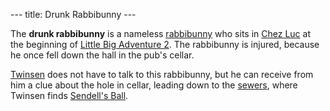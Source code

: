 ---
title: Drunk Rabbibunny
---

{{twinsunica import}}{{Infobox Character
 |image=
 |race=Rabbibunny
 |gender=Male
 |size=average
 |age=Adult
 |magical=no
 |lba1=
 |lba2=yes
 |alignment=neutral
 |occupation=
 |requires=
 |amount=
 |fam1=
 |fam2=
 |planet=
 |island=
 |building=
}}

The '''drunk rabbibunny''' is a nameless [[rabbibunny]] who sits in [[Chez Luc]] at the beginning of [[Little Big Adventure 2]]. The rabbibunny is injured, because he once fell down the hall in the pub's cellar.

[[Twinsen]] does not have to talk to this rabbibunny, but he can receive from him a clue about the hole in cellar, leading down to the [[Citadel Island sewers|sewers]], where Twinsen finds [[Sendell's Ball]].

<!-- remove these category links when they're all automated by categorizers...
[[Category: Citadel Island inhabitants]] -->